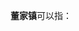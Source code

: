 '''董家镇'''可以指：
{{PRC admin/disambig|36/09/81/115/000|37/01/12/106/000|50/02/30/105/000}}
{{disambig|cat=三字中国镇名消歧义}}